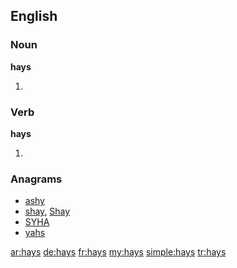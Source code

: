 ==English==

===Noun===
'''hays'''

# {{plural of|hay}}

===Verb===
'''hays'''

# {{third-person singular of|hay}}

===Anagrams===
* [[ashy#English|ashy]]
* [[shay#English|shay]], [[Shay#English|Shay]]
* [[SYHA#English|SYHA]]
* [[yahs#English|yahs]]

[[ar:hays]]
[[de:hays]]
[[fr:hays]]
[[my:hays]]
[[simple:hays]]
[[tr:hays]]